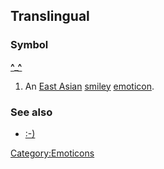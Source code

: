 {{DISPLAYTITLE:^_^}}

==Translingual==

===Symbol===
'''[[^]]_[[^]]'''
# An [[East Asian]] [[smiley]] [[emoticon]].

===See also===
* [[ :-)|:-)]]

[[Category:Emoticons]]